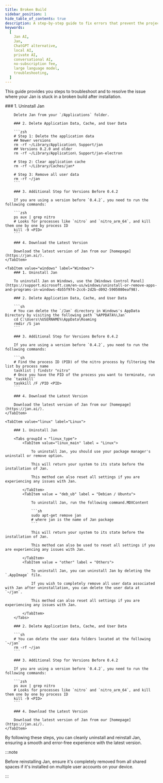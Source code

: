 ```yaml
---
title: Broken Build
sidebar_position: 1
hide_table_of_contents: true
description: A step-by-step guide to fix errors that prevent the project from compiling or running successfully.
keywords:
  [
    Jan AI,
    Jan,
    ChatGPT alternative,
    local AI,
    private AI,
    conversational AI,
    no-subscription fee,
    large language model,
    troubleshooting,
  ]
---
```



This guide provides you steps to troubleshoot and to resolve the issue where your Jan is stuck in a broken build after installation.

<Tabs>
    <TabItem value="mac" label="Mac" default>
        ### 1. Uninstall Jan

        Delete Jan from your `/Applications` folder.

        ### 2. Delete Application Data, Cache, and User Data

        ```zsh
        # Step 1: Delete the application data
        ## Newer versions
        rm -rf ~/Library/Application\ Support/jan
        ## Versions 0.2.0 and older
        rm -rf ~/Library/Application\ Support/jan-electron

        # Step 2: Clear application cache
        rm -rf ~/Library/Caches/jan*

        # Step 3: Remove all user data
        rm -rf ~/jan
        ```

        ### 3. Additional Step for Versions Before 0.4.2

        If you are using a version before `0.4.2`, you need to run the following commands:

        ```zsh
        ps aux | grep nitro
        # Looks for processes like `nitro` and `nitro_arm_64`, and kill them one by one by process ID
        kill -9 <PID>
        ```

        ### 4. Download the Latest Version

        Download the latest version of Jan from our [homepage](https://jan.ai/).
    </TabItem>

    <TabItem value="windows" label="Windows">
        ### 1. Uninstall Jan

        To uninstall Jan on Windows, use the [Windows Control Panel](https://support.microsoft.com/en-us/windows/uninstall-or-remove-apps-and-programs-in-windows-4b55f974-2cc6-2d2b-d092-5905080eaf98).

        ### 2. Delete Application Data, Cache, and User Data

        ```sh
        # You can delete the `/Jan` directory in Windows's AppData Directory by visiting the following path `%APPDATA%\Jan`
        cd C:\Users\%USERNAME%\AppData\Roaming
        rmdir /S jan
        ```

        ### 3. Additional Step for Versions Before 0.4.2

        If you are using a version before `0.4.2`, you need to run the following commands:

        ```sh
        # Find the process ID (PID) of the nitro process by filtering the list by process name
        tasklist | findstr "nitro"
        # Once you have the PID of the process you want to terminate, run the `taskkill`
        taskkill /F /PID <PID>
        ```

        ### 4. Download the Latest Version

        Download the latest version of Jan from our [homepage](https://jan.ai/).
    </TabItem>

    <TabItem value="linux" label="Linux">
    
        ### 1. Uninstall Jan

        <Tabs groupId = "linux_type">
            <TabItem value="linux_main" label = "Linux">

                To uninstall Jan, you should use your package manager's uninstall or remove option. 

                This will return your system to its state before the installation of Jan.

                This method can also reset all settings if you are experiencing any issues with Jan.
        
            </TabItem>
            <TabItem value = "deb_ub" label = "Debian / Ubuntu">
            
                To uninstall Jan, run the following command.MDXContent

                ```sh
                sudo apt-get remove jan
                # where jan is the name of Jan package
                ```

                This will return your system to its state before the installation of Jan.

                This method can also be used to reset all settings if you are experiencing any issues with Jan.

            </TabItem>
            <TabItem value = "other" label = "Others">
            
                To uninstall Jan, you can uninstall Jan by deleting the `.AppImage` file.

                If you wish to completely remove all user data associated with Jan after uninstallation, you can delete the user data at `~/jan`.

                This method can also reset all settings if you are experiencing any issues with Jan.
                
            </TabItem>
        </Tabs>

        ### 2. Delete Application Data, Cache, and User Data

        ```sh
        # You can delete the user data folders located at the following `~/jan`
        rm -rf ~/jan
        ```

        ### 3. Additional Step for Versions Before 0.4.2

        If you are using a version before `0.4.2`, you need to run the following commands:

        ```zsh
        ps aux | grep nitro
        # Looks for processes like `nitro` and `nitro_arm_64`, and kill them one by one by process ID
        kill -9 <PID>
        ```

        ### 4. Download the Latest Version

        Download the latest version of Jan from our [homepage](https://jan.ai/).
    </TabItem>
</Tabs>

By following these steps, you can cleanly uninstall and reinstall Jan, ensuring a smooth and error-free experience with the latest version.

:::note

Before reinstalling Jan, ensure it's completely removed from all shared spaces if it's installed on multiple user accounts on your device.

:::